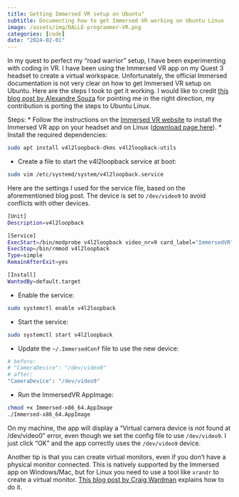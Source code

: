 ```yaml
---
title: Getting Immersed VR setup on Ubuntu"
subtitle: Documenting how to get Immersed VR working on Ubuntu Linux
image: /assets/img/DALLE-programmer-VR.png
categories: [code]
date: "2024-02-01"
---
```


In my quest to perfect my "road warrior" setup, I have been experimenting with coding in VR. I have been using the Immersed VR app on my Quest 3 headset to create a virtual workspace. Unfortunately, the official Immersed documentation is not very clear on how to get Immersed VR setup on Ubuntu. Here are the steps I took to get it working. I would like to credit [this blog post by Alexandre Souza](https://devevangelista.medium.com/immersed-linux-life-bc2e2661c7aa) for pointing me in the right direction, my contribution is porting the steps to Ubuntu Linux.

Steps:
* Follow the instructions on the [Immersed VR website](https://immersedvr.com/) to install the Immersed VR app on your headset and on Linux ([download page here](https://immersed.com/download)).
* Install the required dependencies:

```bash
sudo apt install v4l2loopback-dkms v4l2loopback-utils
```

* Create a file to start the v4l2loopback service at boot:

```bash
sudo vim /etc/systemd/system/v4l2loopback.service
```

Here are the settings I used for the service file, based on the aforementioned blog post. The device is set to `/dev/video9` to avoid conflicts with other devices.

```bash
[Unit]
Description=v4l2loopback

[Service]
ExecStart=/bin/modprobe v4l2loopback video_nr=9 card_label="ImmersedVR" exclusive_caps=1
ExecStop=/bin/rmmod v4l2loopback
Type=simple
RemainAfterExit=yes

[Install]
WantedBy=default.target
```

* Enable the service:
    
```bash
sudo systemctl enable v4l2loopback
```

* Start the service:

```bash
sudo systemctl start v4l2loopback
```

* Update the `~/.ImmersedConf` file to use the new device:

```bash
# before:
# "CameraDevice": "/dev/video0"
# after:
"CameraDevice": "/dev/video9"
```

* Run the ImmersedVR AppImage:

```bash
chmod +x Immersed-x86_64.AppImage
./Immersed-x86_64.AppImage
```

On my machine, the app will display a "Virtual camera device is not found at /dev/video0" error, even though we set the config file to use `/dev/video9`. I just click "OK" and the app correctly uses the `/dev/video9` device.

Another tip is that you can create virtual monitors, even if you don't have a physical monitor connected. This is natively supported by the Immersed app on Windows/Mac, but for Linux you need to use a tool like `xrandr` to create a virtual monitor. [This blog post by Craig Wardman](https://www.craigwardman.com/blog/creating-additional-monitors-in-immersed-for-linux) explains how to do it.